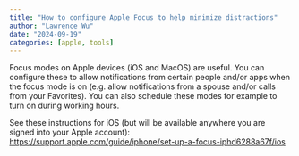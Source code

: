 ```yaml
---
title: "How to configure Apple Focus to help minimize distractions"
author: "Lawrence Wu"
date: "2024-09-19"
categories: [apple, tools]
---
```


Focus modes on Apple devices (iOS and MacOS) are useful. You can configure these to allow notifications from certain people and/or apps when the
focus mode is on (e.g. allow notifications from a spouse and/or calls from your Favorites). You can also schedule these modes for example to turn on
during working hours.

See these instructions for iOS (but will be available anywhere you are signed into your Apple account): <https://support.apple.com/guide/iphone/set-up-a-focus-iphd6288a67f/ios>